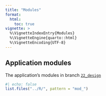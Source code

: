 ```yaml
---
title: "Modules"
format: 
  html:
    toc: true
vignette: >
  %\VignetteIndexEntry{Modules}
  %\VignetteEngine{quarto::html}
  %\VignetteEncoding{UTF-8}
---
```


## Application modules 

The application's modules in branch [`22_design`](https://github.com/mjfrigaard/shinyrPkgs/tree/22_design)

```r
#| echo: false
list.files("../R/", pattern = "mod_")
```

